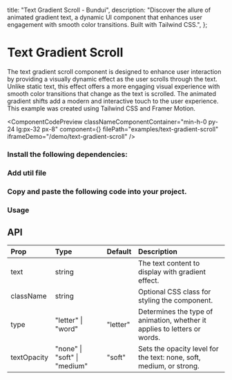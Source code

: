   title: "Text Gradient Scroll - Bundui",
  description:
    "Discover the allure of animated gradient text, a dynamic UI component that enhances user engagement with smooth color transitions. Built with Tailwind CSS.",
};


# Text Gradient Scroll

The text gradient scroll component is designed to enhance user interaction by providing a visually dynamic effect as the user scrolls through the text. Unlike static text, this effect offers a more engaging visual experience with smooth color transitions that change as the text is scrolled. The animated gradient shifts add a modern and interactive touch to the user experience. This example was created using Tailwind CSS and Framer Motion.

<ComponentCodePreview
  classNameComponentContainer="min-h-0 py-24 lg:px-32 px-8"
  component={<TextGradientScrollExample />}
  filePath="examples/text-gradient-scroll"
  iframeDemo="/demo/text-gradient-scroll"
/>

### Install the following dependencies:

<CodeRenderer code="npm i framer-motion clsx tailwind-merge" lang="bash" />

### Add util file

<CodeBlock filePath="lib/utils.ts" />

### Copy and paste the following code into your project.

<CodeBlock filePath="components/ui/text-gradient-scroll.tsx" />

### Usage

<CodeBlock filePath="components/examples/text-gradient-scroll.tsx" />

## API

| Prop        | Type                         | Default  | Description                                                               |
| :---------- | :--------------------------- | :------- | :------------------------------------------------------------------------ |
| text        | string                       |          | The text content to display with gradient effect.                         |
| className   | string                       |          | Optional CSS class for styling the component.                             |
| type        | "letter" \| "word"           | "letter" | Determines the type of animation, whether it applies to letters or words. |
| textOpacity | "none" \| "soft" \| "medium" | "soft"   | Sets the opacity level for the text: none, soft, medium, or strong.       |
